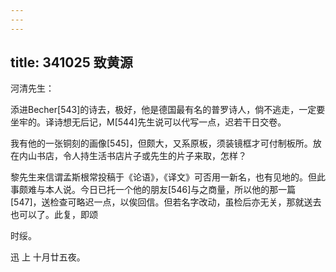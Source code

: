 ```yaml
---
---
---
```

title: 341025 致黄源
---




河清先生：

添进Becher[543]的诗去，极好，他是德国最有名的普罗诗人，倘不逃走，一定要坐牢的。译诗想无后记，M[544]先生说可以代写一点，迟若干日交卷。

我有他的一张铜刻的画像[545]，但颇大，又系原板，须装镜框才可付制板所。放在内山书店，令人持生活书店片子或先生的片子来取，怎样？

黎先生来信谓孟斯根常投稿于《论语》，《译文》可否用一新名，也有见地的。但此事颇难与本人说。今日已托一个他的朋友[546]与之商量，所以他的那一篇[547]，送检查可略迟一点，以俟回信。但若名字改动，虽检后亦无关，那就送去也可以了。此复，即颂

时绥。

迅 上 十月廿五夜。